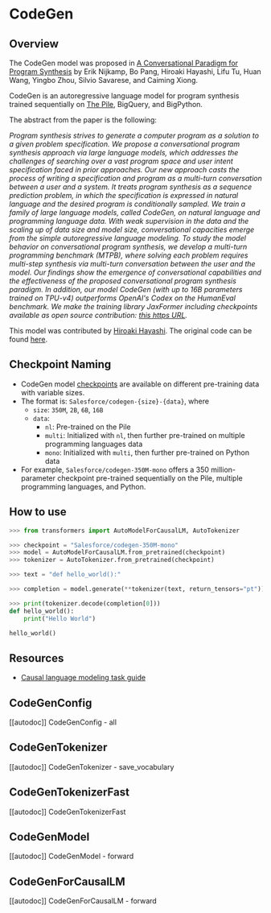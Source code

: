 <!--Copyright 2022 The HuggingFace Team. All rights reserved.

Licensed under the Apache License, Version 2.0 (the "License"); you may not use this file except in compliance with
the License. You may obtain a copy of the License at

http://www.apache.org/licenses/LICENSE-2.0

Unless required by applicable law or agreed to in writing, software distributed under the License is distributed on
an "AS IS" BASIS, WITHOUT WARRANTIES OR CONDITIONS OF ANY KIND, either express or implied. See the License for the
specific language governing permissions and limitations under the License.
-->

# CodeGen

## Overview

The CodeGen model was proposed in [A Conversational Paradigm for Program Synthesis](https://arxiv.org/abs/2203.13474) by Erik Nijkamp, Bo Pang, Hiroaki Hayashi, Lifu Tu, Huan Wang, Yingbo Zhou, Silvio Savarese, and Caiming Xiong.

CodeGen is an autoregressive language model for program synthesis trained sequentially on [The Pile](https://pile.eleuther.ai/), BigQuery, and BigPython.

The abstract from the paper is the following:

*Program synthesis strives to generate a computer program as a solution to a given problem specification. We propose a conversational program synthesis approach via large language models, which addresses the challenges of searching over a vast program space and user intent specification faced in prior approaches. Our new approach casts the process of writing a specification and program as a multi-turn conversation between a user and a system. It treats program synthesis as a sequence prediction problem, in which the specification is expressed in natural language and the desired program is conditionally sampled. We train a family of large language models, called CodeGen, on natural language and programming language data. With weak supervision in the data and the scaling up of data size and model size, conversational capacities emerge from the simple autoregressive language modeling. To study the model behavior on conversational program synthesis, we develop a multi-turn programming benchmark (MTPB), where solving each problem requires multi-step synthesis via multi-turn conversation between the user and the model. Our findings show the emergence of conversational capabilities and the effectiveness of the proposed conversational program synthesis paradigm. In addition, our model CodeGen (with up to 16B parameters trained on TPU-v4) outperforms OpenAI's Codex on the HumanEval benchmark. We make the training library JaxFormer including checkpoints available as open source contribution: [this https URL](https://github.com/salesforce/codegen).* 

This model was contributed by [Hiroaki Hayashi](https://huggingface.co/rooa).
The original code can be found [here](https://github.com/salesforce/codegen).

## Checkpoint Naming

* CodeGen model [checkpoints](https://huggingface.co/models?other=codegen) are available on different pre-training data with variable sizes.
* The format is: `Salesforce/codegen-{size}-{data}`, where
  * `size`: `350M`, `2B`, `6B`, `16B`
  * `data`: 
    * `nl`: Pre-trained on the Pile
    * `multi`: Initialized with `nl`, then further pre-trained on multiple programming languages data
    * `mono`: Initialized with `multi`, then further pre-trained on Python data
* For example, `Salesforce/codegen-350M-mono` offers a 350 million-parameter checkpoint pre-trained sequentially on the Pile, multiple programming languages, and Python.

## How to use

```python
>>> from transformers import AutoModelForCausalLM, AutoTokenizer

>>> checkpoint = "Salesforce/codegen-350M-mono"
>>> model = AutoModelForCausalLM.from_pretrained(checkpoint)
>>> tokenizer = AutoTokenizer.from_pretrained(checkpoint)

>>> text = "def hello_world():"

>>> completion = model.generate(**tokenizer(text, return_tensors="pt"))

>>> print(tokenizer.decode(completion[0]))
def hello_world():
    print("Hello World")

hello_world()
```

## Resources

- [Causal language modeling task guide](./tasks/language_modeling)

## CodeGenConfig

[[autodoc]] CodeGenConfig
    - all

## CodeGenTokenizer

[[autodoc]] CodeGenTokenizer
    - save_vocabulary

## CodeGenTokenizerFast

[[autodoc]] CodeGenTokenizerFast

## CodeGenModel

[[autodoc]] CodeGenModel
    - forward

## CodeGenForCausalLM

[[autodoc]] CodeGenForCausalLM
    - forward
